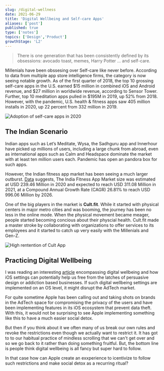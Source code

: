 ```yaml
---
slug: /digital-wellness
date: 2021-06-29
title: 'Digital Wellbeing and Self-care Apps'
aliases: ['post']
published: true
type: ['notes']
topics: ['Design','Product']
growthStage: 'L2'
---
```


> There is one generation that has been consistently defined by its obsessions: avocado toast, memes, Harry Potter ... and self-care.

Millenials have been obssesing over Self-care like never before. According to data from multiple app store intelligence firms, the category is now seeing notable growth. As of the first quarter of 2018, the top 10 grossing self-care apps in the U.S. earned $15 million in combined iOS and Android revenue, and $27 million in worldwide revenue, according to Sensor Tower. Further, top 10 meditation apps pulled in $195M in 2019, up 52% from 2018. However, with the pandemic, U.S. health & fitness apps saw 405 million installs in 2020, up 22 percent from 332 million in 2019.

![Adoption of self-care apps in 2020](./images/adoption.png)

## The Indian Scenario

Indian apps such as Let’s Meditate, Wysa, the Sadhguru app and Innerhour have picked up millions of users, including a large chunk from abroad, even as international apps such as Calm and Headspace dominate the market with at least ten million users each. Pandemic has open an pandora box for such apps.

However, the Indian fitness app market has been seeing a much larger outburst. [Data](https://www.360iresearch.com/library/research-report/india-fitness-app-market) suggests, The India Fitness App Market size was estimated at USD 239.46 Million in 2020 and expected to reach USD 311.08 Million in 2021, at a Compound Annual Growth Rate (CAGR) 26.81% to reach USD 996.06 Million by 2026.

One of the big players in the market is <b>Cult.fit</b>. While it started with physical centers in major metro cities and was booming, the journey has been no less in the online mode. When the physical movement became meager, people started becoming concious about their physcial health. Cult.fit made a master stroke by collaborating with organizations to offer services to its employees and it started to catch up very easily with the Millenials and Gen-Z.

![High rentention of Cult App](./images/cult.jpeg)

## Practicing Digital Wellbeing

I was reading an interesting [article](https://potential.app/ios-15-humane) encompassing digital wellbeing and how iOS settings can potentially help us free from the latches of persuasive design or addiction based businesses. If such digital wellbeing settings are implemented on an OS level, it might disrupt the AdTech market.

For quite sometime Apple has been calling out and taking shots on brands in the AdTech space for compromising the privacy of the users and have been implementing features in its iOS ecosystem that prevent data theft. With this, it would not be surprising to see Apple implementing something like this to have a much easier social detox.

But then if you think about it we often many of us break our own rules and revoke the restrictions even though we actually want to restrict it. It has got to to our habitual practice of mindless scrolling that we can't get over and so we go back to it rather than doing something fruitful. But, the bottom line is people think digital wellbeing is all fancy but super hard to follow.

In that case how can Apple create an exxperience to icentivize to follow such restrictions and make social detox as a recurring ritual?